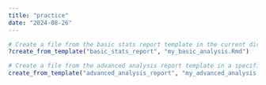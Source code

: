 ```yaml
---
title: "practice"
date: "2024-08-26"
---
```



```r
# Create a file from the basic stats report template in the current directory
?create_from_template("basic_stats_report", "my_basic_analysis.Rmd")

# Create a file from the advanced analysis report template in a specific directory
create_from_template("advanced_analysis_report", "my_advanced_analysis.Rmd", "path/to/project/")
```

